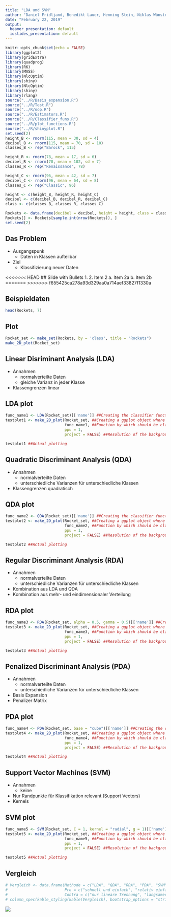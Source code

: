 ```yaml
---
title: "LDA und SVM"
author: "Daniel Fridljand, Benedikt Lauer, Henning Stein, Niklas Wünstel"
date: "February 22, 2019"
output:
  beamer_presentation: default
  ioslides_presentation: default
---
```


```r
knitr::opts_chunk$set(echo = FALSE)
library(ggplot2)
library(gridExtra)
library(quadprog)
library(R6)
library(MASS)
library(NlcOptim)
library(shiny)
library(NlcOptim)
library(shiny)
library(rlang)
source("../R/Basis_expansion.R")
source("../R/Test.R")
source("../R/oop.R")
source("../R/Estimators.R")
source("../R/Classifier_funs.R")
source("../R/plot_functions.R")
source("../R/shinyplot.R")
set.seed(2)
height_B <- rnorm(115, mean = 30, sd = 4)
decibel_B <- rnorm(115, mean = 70, sd = 10)
classes_B <- rep("Barock", 115)

height_R <- rnorm(78, mean = 17, sd = 6)
decibel_R <- rnorm(78, mean = 102, sd = 7)
classes_R <- rep("Renaissance", 78)

height_C <- rnorm(96, mean = 42, sd = 7)
decibel_C <- rnorm(96, mean = 64, sd = 8)
classes_C <- rep("Classic", 96)

height <- c(height_B, height_R, height_C)
decibel <- c(decibel_B, decibel_R, decibel_C)
class <- c(classes_B, classes_R, classes_C)

Rockets <- data.frame(decibel = decibel, height = height, class = class)
Rockets[] <- Rockets[sample.int(nrow(Rockets)), ]
set.seed(2)
```

## Das Problem

- Ausgangspunk
    - Daten in Klassen aufteilbar 

- Ziel
    - Klassifizierung neuer Daten <!-- automatisch -->

<<<<<<< HEAD
## Slide with Bullets
1. 
2. Item 2
    a. Item 2a
    b. Item 2b
=======
>>>>>>> f655425ca278a93d329aa0a714aef33827f1330a

## Beispieldaten
```r
head(Rockets, 7)
```

## Plot
```r
Rocket_set <- make_set(Rockets, by = 'class', title = "Rockets")
make_2D_plot(Rocket_set)
```

## Linear Disriminant Analysis (LDA)

- Annahmen
    - normalverteilte Daten
    - gleiche Varianz in jeder Klasse

- Klassengrenzen linear

## LDA plot

```r
func_name1 <- LDA(Rocket_set)[['name']] ##Creating the classifier function with LDA. 'name' is the slot in which the function is in
testplot1 <- make_2D_plot(Rocket_set, ##Creating a ggplot object where the classification image is saved in
                          func_name1, ##Function by which should be classified
                          ppu = 1,
                          project = FALSE) ##Resolution of the background

testplot1 ##Actual plotting
```

## Quadratic Discriminant Analysis (QDA)

- Annahmen
    - normalverteilte Daten
    - unterschiedliche Varianzen für unterschiedliche Klassen
    
- Klassengrenzen quadratisch

## QDA plot

```r
func_name2 <- QDA(Rocket_set)[['name']] ##Creating the classifier function with QDA. 'name' is the slot in which the function is in
testplot2 <- make_2D_plot(Rocket_set, ##Creating a ggplot object where the classification image is saved in
                          func_name2, ##Function by which should be classified
                          ppu = 1,
                          project = FALSE) ##Resolution of the background

testplot2 ##Actual plotting
```

## Regular Discriminant Analysis (RDA)

- Annahmen
    - normalverteilte Daten
    - unterschiedliche Varianzen für unterschiedliche Klassen
    
- Kombination aus LDA und QDA <!-- alpha -->
- Kombination aus mehr- und eindimensionaler Verteilung <!-- gamma -->

## RDA plot

```r
func_name3 <- RDA(Rocket_set, alpha = 0.5, gamma = 0.5)[['name']] ##Creating the classifier function with RDA. 'name' is the slot in which the function is in
testplot3 <- make_2D_plot(Rocket_set, ##Creating a ggplot object where the classification image is saved in
                          func_name3, ##Function by which should be classified
                          ppu = 1,
                          project = FALSE) ##Resolution of the background

testplot3 ##Actual plotting
```

## Penalized Discriminant Analysis (PDA)

- Annahmen
    - normalverteilte Daten
    - unterschiedliche Varianzen für unterschiedliche Klassen
    
- Basis Expansion
- Penalizer Matrix <!-- Matrix, die auf die Kovarianz addiert wird um bestimmte Koordinaten weniger oder mehr zu berücksichtigen (kleines
                        Vielfaches der Einheitsmatrix oder Cross - validation) -->

## PDA plot

```r
func_name4 <- PDA(Rocket_set, base = "cube")[['name']] ##Creating the classifier function with PDA. 'name' is the slot in which the function is in
testplot4 <- make_2D_plot(Rocket_set, ##Creating a ggplot object where the classification image is saved in
                          func_name4, ##Function by which should be classified
                          ppu = 1,
                          project = FALSE) ##Resolution of the background

testplot4 ##Actual plotting
```

## Support Vector Machines (SVM)

- Annahmen
    - keine
    
- Nur Randpunkte für Klassifikation relevant (Support Vectors) <!-- C = Angabe über Genauigkeit der Klassifikation (je größer desto genauer) -->
- Kernels <!-- klügere Art der Basisexpansion, betrachte Daten in Höherdimensionalen Raum, wo Trennungen einfacher sind -->  

## SVM plot

```r
func_name5 <- SVM(Rocket_set, C = 1, kernel = "radial", g = 1)[['name']] ##Creating the classifier function with SVM. 'name' is the slot in which the function is in
testplot5 <- make_2D_plot(Rocket_set, ##Creating a ggplot object where the classification image is saved in
                          func_name5, ##Function by which should be classified
                          ppu = 1,
                          project = FALSE) ##Resolution of the background

testplot5 ##Actual plotting
```

## Vergleich

```r
# Vergleich <- data.frame(Methode = c("LDA", "QDA", "RDA", "PDA", "SVM"),
#                         Pro = c("schnell und einfach", "relativ einfach mit wenigen Annahmen", "bestes aus LDA und QDA", "gut für korrellierte   Daten", "keine Ahnnahmen und sehr genau"),
#                         Contra = c("nur lineare Trennung", "langsamer als LDA bei marginaler Verbesserung", "aufwendiges Parametertuning", "viel Wissen über Daten notwendig", "Overfitting und lange Berechnung"))
# column_spec(kable_styling(kable(Vergleich), bootstrap_options = "striped", position = "left"), 1:3, border_right = TRUE, border_left = TRUE)
```
![](Pro_con.png)
